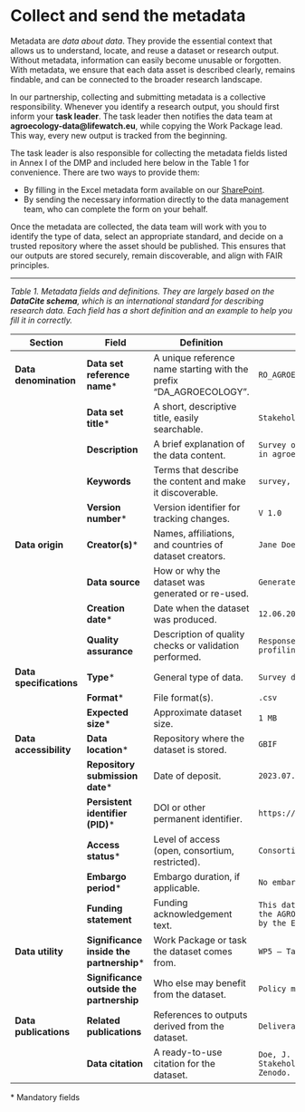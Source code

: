 # Collect and send the metadata

Metadata are *data about data*. They provide the essential context that allows us to understand, locate, and reuse a dataset or research output. Without metadata, information can easily become unusable or forgotten. With metadata, we ensure that each data asset is described clearly, remains findable, and can be connected to the broader research landscape.

In our partnership, collecting and submitting metadata is a collective responsibility. Whenever you identify a research output, you should first inform your **task leader**. The task leader then notifies the data team at **agroecology-data\@lifewatch.eu**, while copying the Work Package lead. This way, every new output is tracked from the beginning.

The task leader is also responsible for collecting the metadata fields listed in Annex I of the DMP and included here below in the Table 1 for convenience. There are two ways to provide them:

-   By filling in the Excel metadata form available on our [SharePoint](https://ilvo.sharepoint.com/:f:/r/sites/AGROECOLOGY_Partnership2-WP5_DataMonitoring/Gedeelde%20documenten/WP5%20-%20Data%20and%20Monitoring%20AE%20Transition/PROJECT%20IMPLEMENTATION/T5.1/Data%20Management%20Plan/v2.0/Data%20Overview?csf=1&web=1&e=CyWVTX).
-   By sending the necessary information directly to the data management team, who can complete the form on your behalf.

Once the metadata are collected, the data team will work with you to identify the type of data, select an appropriate standard, and decide on a trusted repository where the asset should be published. This ensures that our outputs are stored securely, remain discoverable, and align with FAIR principles.

------------------------------------------------------------------------

*Table 1. Metadata fields and definitions. They are largely based on the **DataCite schema**, which is an international standard for describing research data. Each field has a short definition and an example to help you fill it in correctly.*

| **Section** | **Field** | **Definition** | **Example** |
|------------------|------------------|-------------------|------------------|
| **Data denomination** | **Data set reference name**\* | A unique reference name starting with the prefix “DA_AGROECOLOGY”. | `RO_AGROECOLOGY_stakeholders_survey` |
|  | **Data set title**\* | A short, descriptive title, easily searchable. | `Stakeholders_Survey_Q2_2023` |
|  | **Description** | A brief explanation of the data content. | `Survey on technological tools used in agroecology.` |
|  | **Keywords** | Terms that describe the content and make it discoverable. | `survey, tools, living labs` |
|  | **Version number**\* | Version identifier for tracking changes. | `V 1.0` |
| **Data origin** | **Creator(s)**\* | Names, affiliations, and countries of dataset creators. | `Jane Doe, University of X, Belgium` |
|  | **Data source** | How or why the dataset was generated or re-used. | `Generated dataset` |
|  | **Creation date**\* | Date when the dataset was produced. | `12.06.2023` |
|  | **Quality assurance** | Description of quality checks or validation performed. | `Response rate monitoring, data profiling` |
| **Data specifications** | **Type**\* | General type of data. | `Survey data` |
|  | **Format**\* | File format(s). | `.csv` |
|  | **Expected size**\* | Approximate dataset size. | `1 MB` |
| **Data accessibility** | **Data location**\* | Repository where the dataset is stored. | `GBIF` |
|  | **Repository submission date**\* | Date of deposit. | `2023.07.15` |
|  | **Persistent identifier (PID)**\* | DOI or other permanent identifier. | `https://doi.org/10.xxxx/abcd` |
|  | **Access status**\* | Level of access (open, consortium, restricted). | `Consortium` |
|  | **Embargo period**\* | Embargo duration, if applicable. | `No embargo` |
|  | **Funding statement** | Funding acknowledgement text. | `This dataset was generated within the AGROECOLOGY partnership funded by the EU.` |
| **Data utility** | **Significance inside the partnership**\* | Work Package or task the dataset comes from. | `WP5 – Task 5.1` |
|  | **Significance outside the partnership** | Who else may benefit from the dataset. | `Policy makers` |
| **Data publications** | **Related publications** | References to outputs derived from the dataset. | `Deliverable 3.2, Article XYZ` |
|  | **Data citation** | A ready-to-use citation for the dataset. | `Doe, J. & Smith, A. (2023). Stakeholders Survey Q2 2023. Zenodo.` |

\* Mandatory fields
